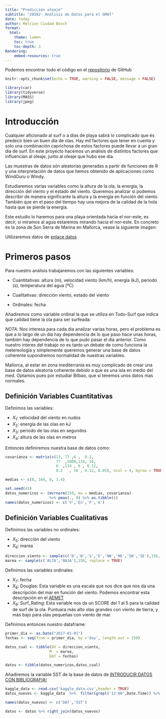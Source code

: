 ```yaml
---
title: "Predicción oleaje"
subtitle: "20582- Análisis de Datos para el GMAT"
date: today
author: Melcion Ciudad Bosch
format:
  html:
    theme: lumen
    toc: true
    toc-depth: 3
Rendering:
    embed-resources: true
---
```


Podemos encontrar todo el código en el [repositorio](https://github.com/mcbosch/Prediccion-oleaje/tree/main) de GitHub

```r
knitr::opts_chunk$set(echo = TRUE, warning = FALSE, message = FALSE)

library(car)
library(tidyverse)
library(MASS)
library(jpeg)
```

# Introducción

Cualquier aficionado al surf o a días de playa sabrá lo complicado que és predecir bien un buen dia de olas. Hay mil factores que tener en cuenta y solo una combinación caprichosa de estos factores puede llevar a un gran dia de surf. En este proyecto hacemos un análisis de distintos factores que influencian al oleaje, junto al oleaje que hubo ese dia.

Las muestras de datos són aleatorias generadas a partir de funciones de R y una interpretación de datos que hemos obtenido de aplicaciones como WindGuru o Windy.

Estudiaremos varias variables como la altura de la ola, la energía, la dirección del viento y el estado del viento. Queremos analizar si podemos describir de manera significante la altura y la energía en función del viento. También que en el paso del tiempo hay una mejora de la calidad de la hola hasta que se pierde la energia.

Este estudio lo haremos para una playa orientada hacia el nor-este, es decir, si miramos al agua estaremos mirando hacia el nor-este. En concreto és la zona de Son Serra de Marina en Mallorca, vease la siguiente imagen:

Utilizaremos datos de [enlace datos](style=%22display:%20block;%20margin-left:%20auto;%20margin-right:%20auto;%22)

# Primeros pasos

Para nuestro análisis trabajaremos con las siguientes variables:

-   Cuantitativas: altura (m), velocidad viento (km/h), energía (kJ), periodo (s), temperatura del agua (ºC)

-   Cualitativas: dirección viento, estado del viento

-   Ordinales: fecha

Añadiremos como variable ordinal la que se utiliza en Todo-Surf que indica que calidad tiene la ola para ser surfeada:

*NOTA*: Nos interesa para cada dia analizar varias horas, pero el problema es que a lo largo de un dia hay dependencia de lo que paso hace unas horas, también hay dependencia de lo que pudo pasar el dia anterior. Como nuestro interes del trabajo no es tanto un debate de como funciona la metereología y simplemente queremos generar una base de datos coherente supondremos normalidad de nuestras variables.

Mallorca, al estar en zona mediterrania es muy complicado de crear una base de datos aleatoria coherente debido a que es una isla en medio del med. Optamos pues por estudiar Bilbao, que si tenemos unos datos mas normales.

## Definición Variables Cuantitativas

Definimos las variables:

-   $X_1$: velocidad del viento en nudos
-   $X_2$: energía de las olas en kJ
-   $X_3$: periodo de las olas en segundos
-   $X_4$: altura de las olas en metros

Entonces definiremos nuestra base de datos como:

```r
covarianza <- matrix(c(13, 77 ,6 ,  0.2, 
                       77  ,5000,134, 10, 
                       6  ,134 , 6 , 0.12, 
                       0.2   , 10 , 0.12, 0.05), ncol = 4, byrow = TRUE)

medias <- c(8, 164, 8, 1.4)

set.seed(43)
datos_numericos <- (mvrnorm(150, mu = medias, covarianza) 
                    %>% pmax(., 0) %>% as.tibble())
names(datos_numericos) <- c('V','En','P','A')


```

## Definición Variables Cualitativas

Definimos las variables no ordinales: 

-   $X_5$: dirección del viento 
-   $X_6$: marea

```r
direccion_viento <- sample(c('N','W','S','E','NW','NE','SW','SE'),150, replace = TRUE)
marea <- sample(c('ALTA','BAJA'),150, replace = TRUE)
```

Definimos las variables ordinales:

-   $X_7$: fecha
-   $X_8$: Douglas: Esta variable es una escala que nos dice que nos da una descripción del mar en función del viento. Podemos encontrar esta descripción en el [AEMET]()
-   $X_9$: Surf_Rating: Esta variable nos da un SCORE del 1 al 5 para la calidad de surf de la ola. Puntuara más alto olas grandes con viento de tierra, y más bajo para olas pequeñas con viento de mar.

Definimos entonces nuestro dataframe:

```r
primer_dia <- as.Date("2017-01-01")
fechas <- seq(from = primer_dia, by ='day', length.out = 150) 

datos_cual <- tibble(DV = direccion_viento,
                    M  = marea,
                    DAT = fechas)

datos <- tibble(datos_numericos,datos_cual)
```


Añadiremos la variable SST de la base de datos de [INTRODUCIR DATOS CON BIBLIOGRAFIA!]()
```r
kaggle_data <- read.csv('kaggle_data.csv',header = TRUE) 
datos_nuevos <- kaggle_data  %>%  filter(grepl('12:00',Date.Time)) %>% slice(1:150) %>% mutate(Date.Time = seq(from = primer_dia, by ='day', length.out = 150)) %>% dplyr::select(Date.Time,SST)

names(datos_nuevos) <- c('DAT','SST')

datos <- datos %>% right_join(datos_nuevos)
```

